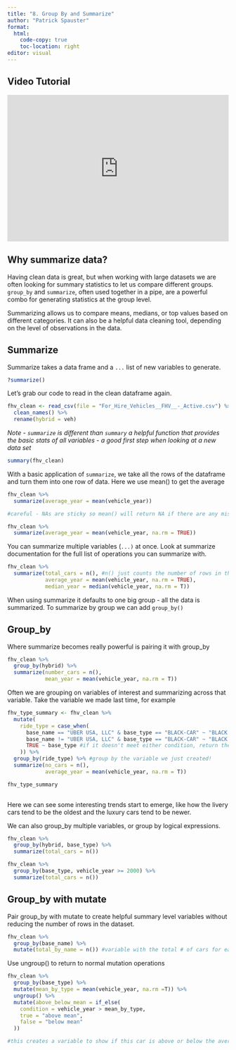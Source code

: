 ```yaml
---
title: "8. Group By and Summarize"
author: "Patrick Spauster"
format:
  html:
    code-copy: true
    toc-location: right
editor: visual
---
```


## Video Tutorial

```{=html}
<div style="max-width:608px"><div style="position:relative;padding-bottom:66.118421052632%"><iframe id="kaltura_player" src="https://cdnapisec.kaltura.com/p/1674401/sp/167440100/embedIframeJs/uiconf_id/23435151/partner_id/1674401?iframeembed=true&playerId=kaltura_player&entry_id=1_0c9gmqct&flashvars[streamerType]=auto&amp;flashvars[localizationCode]=en&amp;flashvars[sideBarContainer.plugin]=true&amp;flashvars[sideBarContainer.position]=left&amp;flashvars[sideBarContainer.clickToClose]=true&amp;flashvars[chapters.plugin]=true&amp;flashvars[chapters.layout]=vertical&amp;flashvars[chapters.thumbnailRotator]=false&amp;flashvars[streamSelector.plugin]=true&amp;flashvars[EmbedPlayer.SpinnerTarget]=videoHolder&amp;flashvars[dualScreen.plugin]=true&amp;flashvars[LeadWithHLSOnFlash]=true&amp;flashvars[Kaltura.addCrossoriginToIframe]=true&amp;&wid=1_9o78atzo" width="608" height="402" allowfullscreen webkitallowfullscreen mozAllowFullScreen allow="autoplay *; fullscreen *; encrypted-media *" sandbox="allow-downloads allow-forms allow-same-origin allow-scripts allow-top-navigation allow-pointer-lock allow-popups allow-modals allow-orientation-lock allow-popups-to-escape-sandbox allow-presentation allow-top-navigation-by-user-activation" frameborder="0" title="8. group by summarize" style="position:absolute;top:0;left:0;width:100%;height:100%"></iframe></div></div>
```
## Why summarize data?

Having clean data is great, but when working with large datasets we are often looking for summary statistics to let us compare different groups. `group_by` and `summarize`, often used together in a pipe, are a powerful combo for generating statistics at the group level.

Summarizing allows us to compare means, medians, or top values based on different categories. It can also be a helpful data cleaning tool, depending on the level of observations in the data.

## Summarize

Summarize takes a data frame and a `...` list of new variables to generate.

```r
?summarize()
```

Let's grab our code to read in the clean dataframe again.

```r
fhv_clean <- read_csv(file = "For_Hire_Vehicles__FHV__-_Active.csv") %>% 
  clean_names() %>% 
  rename(hybrid = veh)
```

*Note - `summarize` is different than `summary` a helpful function that provides the basic stats of all variables* *- a good first step when looking at a new data set*

```r
summary(fhv_clean)
```

With a basic application of `summarize`, we take all the rows of the dataframe and turn them into one row of data. Here we use mean() to get the average

```r
fhv_clean %>% 
  summarize(average_year = mean(vehicle_year))

#careful - NAs are sticky so mean() will return NA if there are any missing values. Use na.rm = T to exclude missing in calculating the average

fhv_clean %>% 
  summarize(average_year = mean(vehicle_year, na.rm = TRUE))
```

You can summarize multiple variables (`...)` at once. Look at summarize documentation for the full list of operations you can summarize with.

```r
fhv_clean %>% 
  summarize(total_cars = n(), #n() just counts the number of rows in the group
            average_year = mean(vehicle_year, na.rm = TRUE),
            median_year = median(vehicle_year, na.rm = T))
```

When using summarize it defaults to one big group - all the data is summarized. To summarize by group we can add `group_by()`

## Group_by

Where summarize becomes really powerful is pairing it with group_by

```r
fhv_clean %>% 
  group_by(hybrid) %>% 
  summarize(number_cars = n(),
            mean_year = mean(vehicle_year, na.rm = T))
```

Often we are grouping on variables of interest and summarizing across that variable. Take the variable we made last time, for example

```r
fhv_type_summary <- fhv_clean %>% 
  mutate(
    ride_type = case_when(
      base_name == "UBER USA, LLC" & base_type == "BLACK-CAR" ~ "BLACK CAR RIDESHARE",
      base_name != "UBER USA, LLC" & base_type == "BLACK-CAR" ~ "BLACK CAR NON-RIDESHARE",
      TRUE ~ base_type #if it doesn't meet either condition, return the base_type
    )) %>% 
  group_by(ride_type) %>% #group by the variable we just created!
  summarize(no_cars = n(),
            average_year = mean(vehicle_year, na.rm = T))

fhv_type_summary
  
```

Here we can see some interesting trends start to emerge, like how the livery cars tend to be the oldest and the luxury cars tend to be newer.

We can also group_by multiple variables, or group by logical expressions.

```r
fhv_clean %>% 
  group_by(hybrid, base_type) %>% 
  summarize(total_cars = n())

fhv_clean %>% 
  group_by(base_type, vehicle_year >= 2000) %>% 
  summarize(total_cars = n())
```

## Group_by with mutate

Pair group_by with mutate to create helpful summary level variables without reducing the number of rows in the dataset.

```r
fhv_clean %>% 
  group_by(base_name) %>% 
  mutate(total_by_name = n()) #variable with the total # of cars for each company name
```

Use ungroup() to return to normal mutation operations

```r
fhv_clean %>% 
  group_by(base_type) %>% 
  mutate(mean_by_type = mean(vehicle_year, na.rm =T)) %>% 
  ungroup() %>% 
  mutate(above_below_mean = if_else(
    condition = vehicle_year > mean_by_type,
    true = "above mean",
    false = "below mean"
  ))

#this creates a variable to show if this car is above or below the average year for the group
```
